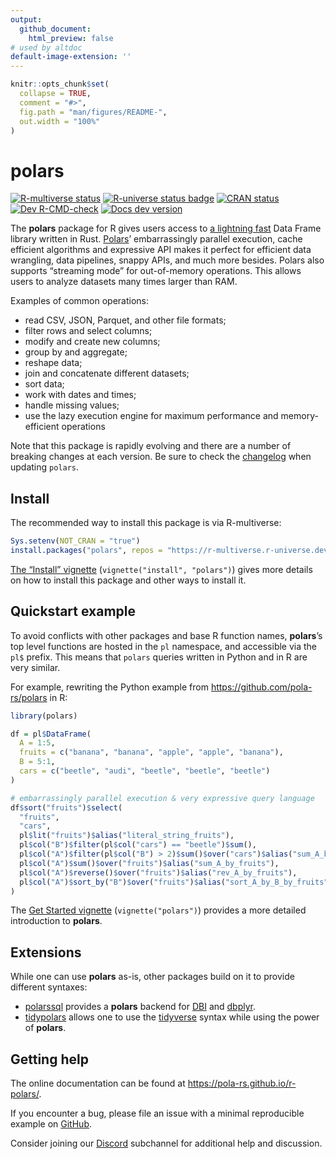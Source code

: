 ```yaml
---
output:
  github_document:
    html_preview: false
# used by altdoc
default-image-extension: ''
---
```


<!-- README.md is generated from README.Rmd. Please edit that file -->

```r
knitr::opts_chunk$set(
  collapse = TRUE,
  comment = "#>",
  fig.path = "man/figures/README-",
  out.width = "100%"
)
```

# polars

<!-- badges: start -->
[![R-multiverse status](https://img.shields.io/badge/dynamic/json?url=https%3A%2F%2Fcommunity.r-multiverse.org%2Fapi%2Fpackages%2Fpolars&query=%24.Version&label=r-multiverse)](https://community.r-multiverse.org/polars)
[![R-universe status badge](https://rpolars.r-universe.dev/badges/polars)](https://rpolars.r-universe.dev)
[![CRAN status](https://www.r-pkg.org/badges/version/polars)](https://CRAN.R-project.org/package=polars)
[![Dev R-CMD-check](https://github.com/pola-rs/r-polars/actions/workflows/check.yaml/badge.svg)](https://github.com/pola-rs/r-polars/actions/workflows/check.yaml)
[![Docs dev version](https://img.shields.io/badge/docs-dev-blue.svg)](https://pola-rs.github.io/r-polars)
<!-- badges: end -->

The **polars** package for R gives users access to [a lightning
fast](https://duckdblabs.github.io/db-benchmark/) Data Frame library written in
Rust. [Polars](https://www.pola.rs/)' embarrassingly parallel execution, cache
efficient algorithms and expressive API makes it perfect for efficient data
wrangling, data pipelines, snappy APIs, and much more besides. Polars also supports
"streaming mode" for out-of-memory operations. This allows users to analyze
datasets many times larger than RAM.

Examples of common operations:

- read CSV, JSON, Parquet, and other file formats;
- filter rows and select columns;
- modify and create new columns;
- group by and aggregate;
- reshape data;
- join and concatenate different datasets;
- sort data;
- work with dates and times;
- handle missing values;
- use the lazy execution engine for maximum performance and
  memory-efficient operations

Note that this package is rapidly evolving and there are a number of breaking
changes at each version. Be sure to check the [changelog](https://pola-rs.github.io/r-polars/NEWS.html)
when updating `polars`.

## Install

The recommended way to install this package is via R-multiverse:

```r
Sys.setenv(NOT_CRAN = "true")
install.packages("polars", repos = "https://r-multiverse.r-universe.dev")
```

[The "Install" vignette](https://pola-rs.github.io/r-polars/vignettes/install.html) (`vignette("install", "polars")`)
gives more details on how to install this package and other ways to install it.

## Quickstart example

To avoid conflicts with other packages and base R function names, **polars**'s
top level functions are hosted in the `pl` namespace, and accessible via the
`pl$` prefix.
This means that `polars` queries written in Python and in R are very similar.

For example, rewriting the Python example from <https://github.com/pola-rs/polars> in R:

```r
library(polars)

df = pl$DataFrame(
  A = 1:5,
  fruits = c("banana", "banana", "apple", "apple", "banana"),
  B = 5:1,
  cars = c("beetle", "audi", "beetle", "beetle", "beetle")
)

# embarrassingly parallel execution & very expressive query language
df$sort("fruits")$select(
  "fruits",
  "cars",
  pl$lit("fruits")$alias("literal_string_fruits"),
  pl$col("B")$filter(pl$col("cars") == "beetle")$sum(),
  pl$col("A")$filter(pl$col("B") > 2)$sum()$over("cars")$alias("sum_A_by_cars"),
  pl$col("A")$sum()$over("fruits")$alias("sum_A_by_fruits"),
  pl$col("A")$reverse()$over("fruits")$alias("rev_A_by_fruits"),
  pl$col("A")$sort_by("B")$over("fruits")$alias("sort_A_by_B_by_fruits")
)
```

The [Get Started vignette](https://pola-rs.github.io/r-polars/vignettes/polars.html) (`vignette("polars")`) provides
a more detailed introduction to **polars**.

## Extensions

While one can use **polars** as-is, other packages build on it to
provide different syntaxes:

- [polarssql](https://rpolars.github.io/r-polarssql/) provides a **polars**
  backend for [DBI](https://dbi.r-dbi.org/) and [dbplyr](https://dbplyr.tidyverse.org/).
- [tidypolars](https://tidypolars.etiennebacher.com/) allows one to
  use the [tidyverse](https://www.tidyverse.org/) syntax while using the power of **polars**.

## Getting help

The online documentation can be found at <https://pola-rs.github.io/r-polars/>.

If you encounter a bug, please file an issue with a minimal reproducible example on
[GitHub](https://github.com/pola-rs/r-polars/issues).

Consider joining our [Discord](https://discord.com/invite/4UfP5cfBE7) subchannel for
additional help and discussion.
